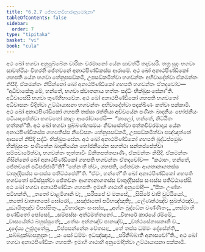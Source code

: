 ```yaml
---
title: "6.2.7 ජේතවනවිහාරානුමෝදනා"
tableOfContents: false
sidebar:
  order: 7
type: "tipitaka"
basket: "vi"
book: "cula"
---
```



<DynamicBreadcrumb />

<Division number="315" book="cula">

<Paragraph number="1350" book="cula">
අථ ඛෝ භගවා අනුපුබ්බේන චාරිකං චරමානෝ යේන සාවත්ථි තදවසරි. තත්‍ර සුදං භගවා සාවත්ථියං විහරති ජේතවනේ අනාථපිණ්ඩිකස්ස ආරාමේ. අථ ඛෝ අනාථපිණ්ඩිකෝ ගහපති යේන භගවා තේනුපසඞ්කමි, උපසඞ්කමිත්වා භගවන්තං අභිවාදේත්වා ඒකමන්තං නිසීදි. ඒකමන්තං නිසින්නෝ ඛෝ අනාථපිණ්ඩිකෝ ගහපති භගවන්තං ඒතදවෝච—  “අධිවාසේතු මේ, භන්තේ, භගවා ස්වාතනාය භත්තං සද්ධිං භික්ඛුසංඝේනා”ති. අධිවාසේසි භගවා තුණ්හීභාවේන.
</Paragraph>

<Paragraph number="1351" book="cula">
අථ ඛෝ අනාථපිණ්ඩිකෝ ගහපති භගවතෝ අධිවාසනං විදිත්වා උට්ඨායාසනා භගවන්තං අභිවාදේත්වා පදක්ඛිණං කත්වා පක්කාමි. අථ ඛෝ අනාථපිණ්ඩිකෝ ගහපති තස්සා රත්තියා අච්චයේන පණීතං ඛාදනීයං භෝජනීයං පටියාදාපේත්වා භගවතෝ කාලං ආරෝචාපේසි—  “කාලෝ, භන්තේ, නිට්ඨිතං භත්තන්”ති. අථ ඛෝ භගවා පුබ්බණ්හසමයං නිවාසේත්වා පත්තචීවරමාදාය යේන අනාථපිණ්ඩිකස්ස ගහපතිස්ස නිවේසනං තේනුපසඞ්කමි, උපසඞ්කමිත්වා පඤ්ඤත්තේ ආසනේ නිසීදි සද්ධිං භික්ඛුසංඝේන. අථ ඛෝ අනාථපිණ්ඩිකෝ ගහපති බුද්ධප්පමුඛං භික්ඛුසංඝං පණීතේන ඛාදනීයේන භෝජනීයේන සහත්ථා සන්තප්පේත්වා සම්පවාරේත්වා, භගවන්තං භුත්තාවිං ඕනීතපත්තපාණිං, ඒකමන්තං නිසීදි. ඒකමන්තං නිසින්නෝ ඛෝ අනාථපිණ්ඩිකෝ ගහපති භගවන්තං ඒතදවෝච—  “කථාහං, භන්තේ, ජේතවනේ පටිපජ්ජාමී”ති? “තේන හි ත්වං, ගහපති, ජේතවනං ආගතානාගතස්ස චාතුද්දිසස්ස සංඝස්ස පතිට්ඨපේහී”ති. “ඒවං, භන්තේ”ති ඛෝ අනාථපිණ්ඩිකෝ ගහපති භගවතෝ පටිස්සුත්වා ජේතවනං ආගතානාගතස්ස චාතුද්දිසස්ස සංඝස්ස පතිට්ඨාපේසි.
</Paragraph>

<Paragraph number="1352" book="cula">
අථ ඛෝ භගවා අනාථපිණ්ඩිකං ගහපතිං ඉමාහි ගාථාහි අනුමෝදි—
</Paragraph>

<Paragraph number="1353" type="verses" book="cula">
_“සීතං උණ්හං පටිහන්ති,_  
_තතෝ වාළමිගානි ච;_  
_සරීසපේ ච මකසේ,_  
_සිසිරේ චාපි වුට්ඨියෝ._  

</Paragraph>

<Paragraph number="1354" type="verses" book="cula">
_තතෝ වාතාතපෝ ඝෝරෝ,_  
_සඤ්ජාතෝ පටිහඤ්ඤති;_  
_ලේණත්ථඤ්ච සුඛත්ථඤ්ච,_  
_ඣායිතුඤ්ච විපස්සිතුං._  

</Paragraph>

<Paragraph number="1355" type="verses" book="cula">
_විහාරදානං සංඝස්ස,_  
_අග්ගං බුද්ධේන වණ්ණිතං;_  
_තස්මා හි පණ්ඩිතෝ පෝසෝ,_  
_සම්පස්සං අත්ථමත්තනෝ._  

</Paragraph>

<Paragraph number="1356" type="verses" book="cula">
_විහාරේ කාරයේ රම්මේ,_  
_වාසයේත්ථ බහුස්සුතේ;_  
_තේසං අන්නඤ්ච පානඤ්ච,_  
_වත්ථසේනාසනානි ච._  

</Paragraph>

<Paragraph number="1357" type="verses" book="cula">
_දදේය්‍ය උජුභූතේසු,_  
_විප්පසන්නේන චේතසා;_  
_තේ තස්ස ධම්මං දේසේන්ති,_  
_සබ්බදුක්ඛාපනූදනං;_  
_යං සෝ ධම්මං ඉධඤ්ඤාය,_  
_පරිනිබ්බාති අනාසවෝ”ති._  

</Paragraph>

<Paragraph number="1358" book="cula">
අථ ඛෝ භගවා අනාථපිණ්ඩිකං ගහපතිං ඉමාහි ගාථාහි අනුමෝදිත්වා උට්ඨායාසනා පක්කාමි.
</Paragraph>
</Division>